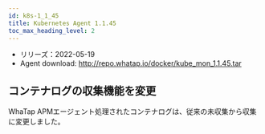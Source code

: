 ```yaml
---
id: k8s-1_1_45
title: Kubernetes Agent 1.1.45
toc_max_heading_level: 2
---
```



-   リリーズ：2022-05-19
-   Agent download: http://repo.whatap.io/docker/kube_mon_1.1.45.tar

## コンテナログの収集機能を変更

WhaTap APMエージェント処理されたコンテナログは、従来の未収集から収集に変更しました。
